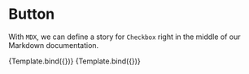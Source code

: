 

<Meta title="Components/Button" component={Button} />

# Button

With `MDX`, we can define a story for `Checkbox` right in the middle of our
Markdown documentation.


<Canvas>
<Story 
  name="Rectangle"
  args={{
    label: 'Rectangle',
    size: 'md'
}}>
  {Template.bind({})}
</Story>
</Canvas>

<Canvas>
<Story 
  name="Green"
  args={{
    accentColor: 'lime',
    label: 'Rectangle',
    size: 'md'
}}>
  {Template.bind({})}
</Story>
</Canvas>
